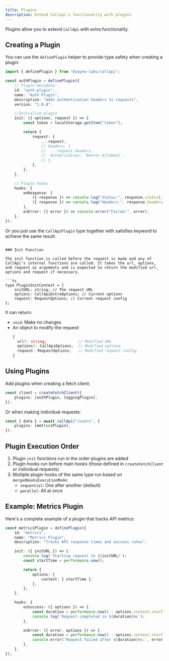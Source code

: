 ```yaml
---
title: Plugins
description: Extend Callapi's functionality with plugins
---
```


Plugins allow you to extend `CallApi` with extra functionality.

## Creating a Plugin

You can use the `definePlugin` helper to provide type safety when creating a plugin:

```ts twoslash title="plugins.ts"
import { definePlugin } from "@zayne-labs/callapi";

const authPlugin = definePlugin({
	// Plugin metadata
	id: "auth-plugin",
	name: "Auth Plugin",
	description: "Adds authentication headers to requests",
	version: "1.0.0",

	//Initialize plugin
	init: ({ options, request }) => {
		const token = localStorage.getItem("token");

		return {
			request: {
				...request,
				// headers: {
				// 	...request.headers,
				// 	Authorization: `Bearer ${token}`,
				// },
			},
		};
	},

	// Plugin hooks
	hooks: {
		onResponse: [
			({ response }) => console.log("Status:", response.status),
			({ response }) => console.log("Headers:", response.headers),
		],
		onError: ({ error }) => console.error("Failed:", error),
	},
});
```

Or you just use the `CallApiPlugin` type together with satisfies keyword to achieve the same result:

```

### Init Function

The init function is called before the request is made and any of CallApi's internal functions are called. It takes the url, options, and request as arguments and is expected to return the modified url, options and request if necessary.

```ts
type PluginInitContext = {
	initURL: string; // The request URL
	options: CallApiExtraOptions; // Current options
	request: RequestOptions; // Current request config
};
````

It can return:

- `void`: Make no changes
- An object to modify the request:
   ```ts
   {
     url?: string;              // Modified URL
     options?: CallApiOptions;  // Modified options
     request: RequestOptions;   // Modified request config
   }
   ```

## Using Plugins

Add plugins when creating a fetch client:

```ts
const client = createFetchClient({
	plugins: [authPlugin, loggingPlugin],
});
```

Or when making individual requests:

```ts
const { data } = await callApi("/users", {
	plugins: [metricsPlugin],
});
```

## Plugin Execution Order

1. Plugin `init` functions run in the order plugins are added
2. Plugin hooks run before main hooks (those defined in `createFetchClient` or individual requests)
3. Multiple plugin hooks of the same type run based on `mergedHooksExecutionMode`:
   - `sequential`: One after another (default)
   - `parallel`: All at once

## Example: Metrics Plugin

Here's a complete example of a plugin that tracks API metrics:

```ts
const metricsPlugin = definePlugin({
	id: "metrics",
	name: "Metrics Plugin",
	description: "Tracks API response times and success rates",

	init: ({ initURL }) => {
		console.log(`Starting request to ${initURL}`);
		const startTime = performance.now();

		return {
			options: {
				context: { startTime },
			},
		};
	},

	hooks: {
		onSuccess: ({ options }) => {
			const duration = performance.now() - options.context.startTime;
			console.log(`Request completed in ${duration}ms`);
		},

		onError: ({ error, options }) => {
			const duration = performance.now() - options.context.startTime;
			console.error(`Request failed after ${duration}ms:`, error);
		},
	},
});
```
